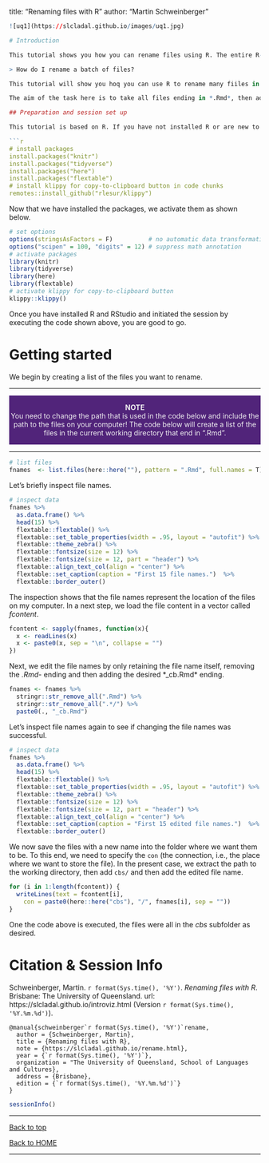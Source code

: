 
title: "Renaming files with R"
author: "Martin Schweinberger"


```r
![uq1](https://slcladal.github.io/images/uq1.jpg)

# Introduction

This tutorial shows you how you can rename files using R. The entire R-markdown document can be downloaded [here](https://slcladal.github.io/rscripts/rename.Rmd). 

> How do I rename a batch of files?

This tutorial will show you hoq you can use R to rename many fiiles in an easy way.

The aim of the task here is to take all files ending in *.Rmd*, then adding *_cb* to their name, and then saving them in a folder called *cbs* which is a subfolder of the current working directory. So, if there is a file called *test.Rmd*, we want to change its name to *test_cb.Rmd* and then save that renamed file in the *cbs* folder.

## Preparation and session set up

This tutorial is based on R. If you have not installed R or are new to it, you will find an introduction to and more information how to use R [here](https://slcladal.github.io/intror.html). For this tutorials, we need to install certain *packages* from an R *library* so that the scripts shown below are executed without errors. Before turning to the code below, please install the packages by running the code below this paragraph. If you have already installed the packages mentioned below, then you can skip ahead and ignore this section. To install the necessary packages, simply run the following code - it may take some time (between 1 and 5 minutes to install all of the libraries so you do not need to worry if it takes some time).

```r
# install packages
install.packages("knitr")
install.packages("tidyverse")
install.packages("here")
install.packages("flextable")
# install klippy for copy-to-clipboard button in code chunks
remotes::install_github("rlesur/klippy")
```

Now that we have installed the packages, we activate them as shown below.

```r
# set options
options(stringsAsFactors = F)          # no automatic data transformation
options("scipen" = 100, "digits" = 12) # suppress math annotation
# activate packages
library(knitr)
library(tidyverse)
library(here)
library(flextable)
# activate klippy for copy-to-clipboard button
klippy::klippy()
```

Once you have installed R and RStudio and initiated the session by executing the code shown above, you are good to go.

# Getting started

We begin by creating a list of the files you want to rename.

***

<div class="warning" style='padding:0.1em; background-color:#51247a; color:#f2f2f2'>
<span>
<p style='margin-top:1em; text-align:center'>
<b>NOTE</b><br>You need to change the path that is used in the code below and include the path to the files on your computer! The code below will create a list of the files in the current working directory that end in ".Rmd".</p>
<p style='margin-left:1em;'>
</p></span>
</div>

***

```r
# list files
fnames  <- list.files(here::here(""), pattern = ".Rmd", full.names = T)
```

Let's briefly inspect file names.

```r
# inspect data
fnames %>%
  as.data.frame() %>%
  head(15) %>%
  flextable::flextable() %>%
  flextable::set_table_properties(width = .95, layout = "autofit") %>%
  flextable::theme_zebra() %>%
  flextable::fontsize(size = 12) %>%
  flextable::fontsize(size = 12, part = "header") %>%
  flextable::align_text_col(align = "center") %>%
  flextable::set_caption(caption = "First 15 file names.")  %>%
  flextable::border_outer()
```
The inspection shows that the file names represent the location of the files on my computer. In a next step, we load the file content in a vector called *fcontent*.

```r
fcontent <- sapply(fnames, function(x){
  x <- readLines(x)
  x <- paste0(x, sep = "\n", collapse = "")
})
```

Next, we edit the file names by only retaining the file name itself, removing the *.Rmd*- ending and then adding the desired *_cb.Rmd* ending.

```r
fnames <- fnames %>%
  stringr::str_remove_all(".Rmd") %>%
  stringr::str_remove_all(".*/") %>%
  paste0(., "_cb.Rmd")
```

Let's inspect file names again to see if changing the file names was successful.

```r
# inspect data
fnames %>%
  as.data.frame() %>%
  head(15) %>%
  flextable::flextable() %>%
  flextable::set_table_properties(width = .95, layout = "autofit") %>%
  flextable::theme_zebra() %>%
  flextable::fontsize(size = 12) %>%
  flextable::fontsize(size = 12, part = "header") %>%
  flextable::align_text_col(align = "center") %>%
  flextable::set_caption(caption = "First 15 edited file names.")  %>%
  flextable::border_outer()
```

We now save the files with a new name into the folder where we want them to be. To this end, we need to specify the `con` (the connection, i.e., the place where we want to store the file). In the present case, we extract the path to the working directory, then add `cbs/` and then add the edited file name.

```r
for (i in 1:length(fcontent)) {
  writeLines(text = fcontent[i],
    con = paste0(here::here("cbs"), "/", fnames[i], sep = ""))
}
```

One the code above is executed, the files were all in the *cbs* subfolder as desired.

# Citation & Session Info 

Schweinberger, Martin. `r format(Sys.time(), '%Y')`. *Renaming files with R*. Brisbane: The University of Queensland. url: https://slcladal.github.io/introviz.html  (Version `r format(Sys.time(), '%Y.%m.%d')`).

```
@manual{schweinberger`r format(Sys.time(), '%Y')`rename,
  author = {Schweinberger, Martin},
  title = {Renaming files with R},
  note = {https://slcladal.github.io/rename.html},
  year = {`r format(Sys.time(), '%Y')`},
  organization = "The University of Queensland, School of Languages and Cultures},
  address = {Brisbane},
  edition = {`r format(Sys.time(), '%Y.%m.%d')`}
}
```

```r
sessionInfo()
```

***

[Back to top](#introduction)

[Back to HOME](https://slcladal.github.io/index.html)

***

